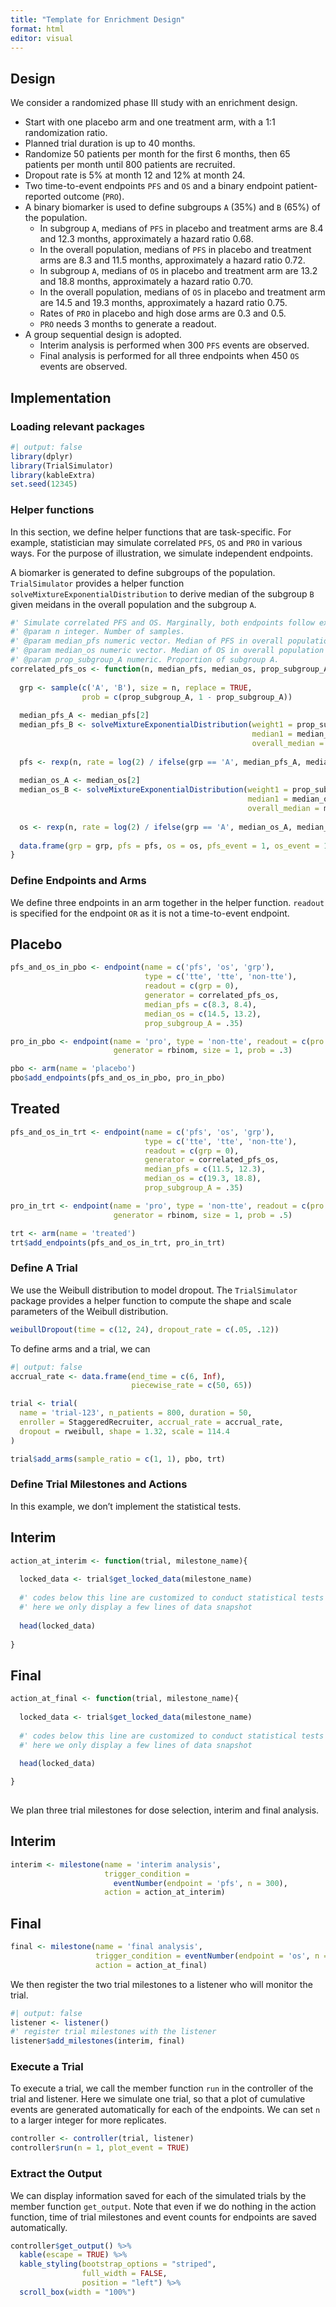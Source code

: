 ```yaml
---
title: "Template for Enrichment Design"
format: html
editor: visual
---
```


## Design

We consider a randomized phase III study with an enrichment design.

-   Start with one placebo arm and one treatment arm, with a 1:1 randomization ratio.
-   Planned trial duration is up to 40 months.
-   Randomize 50 patients per month for the first 6 months, then 65 patients per month until 800 patients are recruited.
-   Dropout rate is 5% at month 12 and 12% at month 24.
-   Two time-to-event endpoints `PFS` and `OS` and a binary endpoint patient-reported outcome (`PRO`).
-   A binary biomarker is used to define subgroups `A` (35%) and `B` (65%) of the population.
    -   In subgroup `A`, medians of `PFS` in placebo and treatment arms are 8.4 and 12.3 months, approximately a hazard ratio 0.68.
    -   In the overall population, medians of `PFS` in placebo and treatment arms are 8.3 and 11.5 months, approximately a hazard ratio 0.72.
    -   In subgroup `A`, medians of `OS` in placebo and treatment arm are 13.2 and 18.8 months, approximately a hazard ratio 0.70.
    -   In the overall population, medians of `OS` in placebo and treatment arm are 14.5 and 19.3 months, approximately a hazard ratio 0.75.
    -   Rates of `PRO` in placebo and high dose arms are 0.3 and 0.5.
    -   `PRO` needs 3 months to generate a readout.
-   A group sequential design is adopted.
    -   Interim analysis is performed when 300 `PFS` events are observed.
    -   Final analysis is performed for all three endpoints when 450 `OS` events are observed.

## Implementation

### Loading relevant packages

```r
#| output: false
library(dplyr)
library(TrialSimulator)
library(kableExtra)
set.seed(12345)
```

### Helper functions

In this section, we define helper functions that are task-specific. For example, statistician may simulate correlated `PFS`, `OS` and `PRO` in various ways. For the purpose of illustration, we simulate independent endpoints. 

A biomarker is generated to define subgroups of the population. `TrialSimulator` provides a helper function `solveMixtureExponentialDistribution` to derive median of the subgroup `B` given meidans in the overall population and the subgroup `A`. 

```r
#' Simulate correlated PFS and OS. Marginally, both endpoints follow exponential distribution. 
#' @param n integer. Number of samples. 
#' @param median_pfs numeric vector. Median of PFS in overall population and subgroup A. 
#' @param median_os numeric vector. Median of OS in overall population and subgroup A.
#' @param prop_subgroup_A numeric. Proportion of subgroup A.  
correlated_pfs_os <- function(n, median_pfs, median_os, prop_subgroup_A){
  
  grp <- sample(c('A', 'B'), size = n, replace = TRUE, 
                prob = c(prop_subgroup_A, 1 - prop_subgroup_A))
  
  median_pfs_A <- median_pfs[2]
  median_pfs_B <- solveMixtureExponentialDistribution(weight1 = prop_subgroup_A, 
                                                      median1 = median_pfs_A, 
                                                      overall_median = median_pfs[1])
  
  pfs <- rexp(n, rate = log(2) / ifelse(grp == 'A', median_pfs_A, median_pfs_B))
  
  median_os_A <- median_os[2]
  median_os_B <- solveMixtureExponentialDistribution(weight1 = prop_subgroup_A, 
                                                     median1 = median_os_A, 
                                                     overall_median = median_os[1])
  
  os <- rexp(n, rate = log(2) / ifelse(grp == 'A', median_os_A, median_os_B))
  
  data.frame(grp = grp, pfs = pfs, os = os, pfs_event = 1, os_event = 1)
}
```

### Define Endpoints and Arms

We define three endpoints in an arm together in the helper function. `readout` is specified for the endpoint `OR` as it is not a time-to-event endpoint.

::: panel-tabset
## Placebo

```r
pfs_and_os_in_pbo <- endpoint(name = c('pfs', 'os', 'grp'), 
                              type = c('tte', 'tte', 'non-tte'), 
                              readout = c(grp = 0), 
                              generator = correlated_pfs_os, 
                              median_pfs = c(8.3, 8.4), 
                              median_os = c(14.5, 13.2), 
                              prop_subgroup_A = .35)

pro_in_pbo <- endpoint(name = 'pro', type = 'non-tte', readout = c(pro = 3), 
                       generator = rbinom, size = 1, prob = .3)

pbo <- arm(name = 'placebo')
pbo$add_endpoints(pfs_and_os_in_pbo, pro_in_pbo)
```

## Treated

```r
pfs_and_os_in_trt <- endpoint(name = c('pfs', 'os', 'grp'), 
                              type = c('tte', 'tte', 'non-tte'), 
                              readout = c(grp = 0), 
                              generator = correlated_pfs_os, 
                              median_pfs = c(11.5, 12.3), 
                              median_os = c(19.3, 18.8), 
                              prop_subgroup_A = .35)

pro_in_trt <- endpoint(name = 'pro', type = 'non-tte', readout = c(pro = 3), 
                       generator = rbinom, size = 1, prob = .5)

trt <- arm(name = 'treated')
trt$add_endpoints(pfs_and_os_in_trt, pro_in_trt)
```
:::

### Define A Trial

We use the Weibull distribution to model dropout. The `TrialSimulator` package provides a helper function to compute the shape and scale parameters of the Weibull distribution.

```r
weibullDropout(time = c(12, 24), dropout_rate = c(.05, .12))
```

To define arms and a trial, we can

```r
#| output: false
accrual_rate <- data.frame(end_time = c(6, Inf), 
                           piecewise_rate = c(50, 65))

trial <- trial(
  name = 'trial-123', n_patients = 800, duration = 50, 
  enroller = StaggeredRecruiter, accrual_rate = accrual_rate, 
  dropout = rweibull, shape = 1.32, scale = 114.4
)

trial$add_arms(sample_ratio = c(1, 1), pbo, trt)
```

### Define Trial Milestones and Actions

In this example, we don't implement the statistical tests. 

::: panel-tabset
## Interim

```r
action_at_interim <- function(trial, milestone_name){
  
  locked_data <- trial$get_locked_data(milestone_name)
  
  #' codes below this line are customized to conduct statistical tests and save results
  #' here we only display a few lines of data snapshot
  
  head(locked_data)
  
}
```

## Final

```r
action_at_final <- function(trial, milestone_name){
  
  locked_data <- trial$get_locked_data(milestone_name)
  
  #' codes below this line are customized to conduct statistical tests and save results
  #' here we only display a few lines of data snapshot
  
  head(locked_data)

}
  
```
:::

We plan three trial milestones for dose selection, interim and final analysis.

::: panel-tabset
## Interim

```r
interim <- milestone(name = 'interim analysis', 
                     trigger_condition = 
                       eventNumber(endpoint = 'pfs', n = 300), 
                     action = action_at_interim)
```

## Final

```r
final <- milestone(name = 'final analysis', 
                   trigger_condition = eventNumber(endpoint = 'os', n = 450), 
                   action = action_at_final)
```
:::

We then register the two trial milestones to a listener who will monitor the trial.

```r
#| output: false
listener <- listener()
#' register trial milestones with the listener
listener$add_milestones(interim, final)
```

### Execute a Trial

To execute a trial, we call the member function `run` in the controller of the trial and listener. Here we simulate one trial, so that a plot of cumulative events are generated automatically for each of the endpoints. We can set `n` to a larger integer for more replicates.

```r
controller <- controller(trial, listener)
controller$run(n = 1, plot_event = TRUE)
```

### Extract the Output

We can display information saved for each of the simulated trials by the member function `get_output`. Note that even if we do nothing in the action function, time of trial milestones and event counts for endpoints are saved automatically. 

```r
controller$get_output() %>% 
  kable(escape = TRUE) %>% 
  kable_styling(bootstrap_options = "striped", 
                full_width = FALSE,
                position = "left") %>%
  scroll_box(width = "100%")
```
